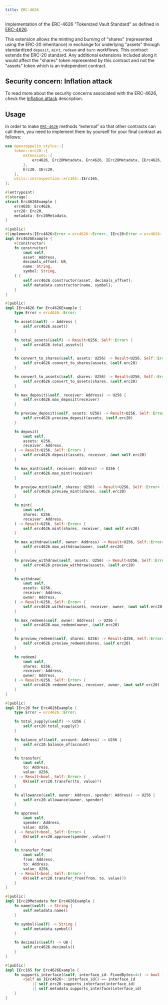 ```yaml
---
title: ERC-4626
---
```


Implementation of the ERC-4626 "Tokenized Vault Standard" as defined in [ERC-4626](https://eips.ethereum.org/EIPS/eip-4626).

This extension allows the minting and burning of "shares" (represented using the ERC-20 inheritance) in exchange for underlying "assets" through standardized `deposit`, `mint`, `redeem` and `burn` workflows. This contract extends the ERC-20 standard. Any additional extensions included along it would affect the "shares" token represented by this contract and not the "assets" token which is an independent contract.

## Security concern: Inflation attack
To read more about the security concerns associated with the ERC-4626, check the [Inflation attack](https://docs.openzeppelin.com/contracts/5.x/erc4626#inflation-attack) description.

## Usage

In order to make [`ERC-4626`](https://docs.rs/openzeppelin-stylus/0.2.0/openzeppelin_stylus/token/erc20/extensions/erc4626/index.html) methods “external” so that other contracts can call them, you need to implement them by yourself for your final contract as follows:

```rust
use openzeppelin_stylus::{
    token::erc20::{
        extensions::{
            erc4626, Erc20Metadata, Erc4626, IErc20Metadata, IErc4626,
        },
        Erc20, IErc20,
    },
    utils::introspection::erc165::IErc165,
};

#[entrypoint]
#[storage]
struct Erc4626Example {
    erc4626: Erc4626,
    erc20: Erc20,
    metadata: Erc20Metadata,
}

#[public]
#[implements(IErc4626<Error = erc4626::Error>, IErc20<Error = erc4626::Error>, IErc20Metadata, IErc165)]
impl Erc4626Example {
    #[constructor]
    fn constructor(
        &mut self,
        asset: Address,
        decimals_offset: U8,
        name: String,
        symbol: String,
    ) {
        self.erc4626.constructor(asset, decimals_offset);
        self.metadata.constructor(name, symbol);
    }
}

#[public]
impl IErc4626 for Erc4626Example {
    type Error = erc4626::Error;

    fn asset(&self) -> Address {
        self.erc4626.asset()
    }

    fn total_assets(&self) -> Result<U256, Self::Error> {
        self.erc4626.total_assets()
    }

    fn convert_to_shares(&self, assets: U256) -> Result<U256, Self::Error> {
        self.erc4626.convert_to_shares(assets, &self.erc20)
    }

    fn convert_to_assets(&self, shares: U256) -> Result<U256, Self::Error> {
        self.erc4626.convert_to_assets(shares, &self.erc20)
    }

    fn max_deposit(&self, receiver: Address) -> U256 {
        self.erc4626.max_deposit(receiver)
    }

    fn preview_deposit(&self, assets: U256) -> Result<U256, Self::Error> {
        self.erc4626.preview_deposit(assets, &self.erc20)
    }

    fn deposit(
        &mut self,
        assets: U256,
        receiver: Address,
    ) -> Result<U256, Self::Error> {
        self.erc4626.deposit(assets, receiver, &mut self.erc20)
    }

    fn max_mint(&self, receiver: Address) -> U256 {
        self.erc4626.max_mint(receiver)
    }

    fn preview_mint(&self, shares: U256) -> Result<U256, Self::Error> {
        self.erc4626.preview_mint(shares, &self.erc20)
    }

    fn mint(
        &mut self,
        shares: U256,
        receiver: Address,
    ) -> Result<U256, Self::Error> {
        self.erc4626.mint(shares, receiver, &mut self.erc20)
    }

    fn max_withdraw(&self, owner: Address) -> Result<U256, Self::Error> {
        self.erc4626.max_withdraw(owner, &self.erc20)
    }

    fn preview_withdraw(&self, assets: U256) -> Result<U256, Self::Error> {
        self.erc4626.preview_withdraw(assets, &self.erc20)
    }

    fn withdraw(
        &mut self,
        assets: U256,
        receiver: Address,
        owner: Address,
    ) -> Result<U256, Self::Error> {
        self.erc4626.withdraw(assets, receiver, owner, &mut self.erc20)
    }

    fn max_redeem(&self, owner: Address) -> U256 {
        self.erc4626.max_redeem(owner, &self.erc20)
    }

    fn preview_redeem(&self, shares: U256) -> Result<U256, Self::Error> {
        self.erc4626.preview_redeem(shares, &self.erc20)
    }

    fn redeem(
        &mut self,
        shares: U256,
        receiver: Address,
        owner: Address,
    ) -> Result<U256, Self::Error> {
        self.erc4626.redeem(shares, receiver, owner, &mut self.erc20)
    }
}

#[public]
impl IErc20 for Erc4626Example {
    type Error = erc4626::Error;

    fn total_supply(&self) -> U256 {
        self.erc20.total_supply()
    }

    fn balance_of(&self, account: Address) -> U256 {
        self.erc20.balance_of(account)
    }

    fn transfer(
        &mut self,
        to: Address,
        value: U256,
    ) -> Result<bool, Self::Error> {
        Ok(self.erc20.transfer(to, value)?)
    }

    fn allowance(&self, owner: Address, spender: Address) -> U256 {
        self.erc20.allowance(owner, spender)
    }

    fn approve(
        &mut self,
        spender: Address,
        value: U256,
    ) -> Result<bool, Self::Error> {
        Ok(self.erc20.approve(spender, value)?)
    }

    fn transfer_from(
        &mut self,
        from: Address,
        to: Address,
        value: U256,
    ) -> Result<bool, Self::Error> {
        Ok(self.erc20.transfer_from(from, to, value)?)
    }
}

#[public]
impl IErc20Metadata for Erc4626Example {
    fn name(&self) -> String {
        self.metadata.name()
    }

    fn symbol(&self) -> String {
        self.metadata.symbol()
    }

    fn decimals(&self) -> U8 {
        self.erc4626.decimals()
    }
}

#[public]
impl IErc165 for Erc4626Example {
    fn supports_interface(&self, interface_id: FixedBytes<4>) -> bool {
        <Self as IErc4626>::interface_id() == interface_id
            || self.erc20.supports_interface(interface_id)
            || self.metadata.supports_interface(interface_id)
    }
}
```
